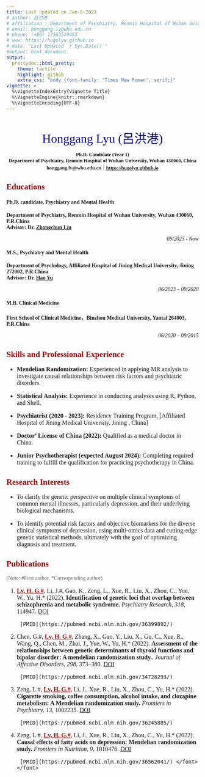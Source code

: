 ```yaml
---
title: Last updated on Jan-5-2023
# author: 吕洪港
# affiliation : Department of Psychiatry, Renmin Hospital of Wuhan University, Wuhan 430060,China
# email: honggang.lv@whu.edu.cn
# phone: (+86) 17563519453
# www: https://hugolyu.github.io
# date: "Last Updated `r Sys.Date()`"
#output: html_document
output:
  prettydoc::html_pretty:
    theme: tactile
    highlight: github
    extra_css: "body {font-family: 'Times New Roman', serif;}"
vignette: >
  %\VignetteIndexEntry{Vignette Title}
  %\VignetteEngine{knitr::rmarkdown}
  %\VignetteEncoding{UTF-8}
---
```


<font face="Times New Roman">

<br/>

<font size=6>

<center>[Honggang Lyu (呂洪港)]{style="color: navy"}</center>

</font>

<font size=2>

<center>**Ph.D. Candidate (Year 1)**</center>

<center>**Department of Psychiatry, Renmin Hospital of Wuhan University, Wuhan 430060, China**</center>

<center>**honggang.lv\@whu.edu.cn**｜[**https://hugolyu.github.io**](https://hugolyu.github.io){.uri}</center>

</font>

## [Educations]{style="color: #990000"}

#### **Ph.D. candidate, Psychiatry and Mental Health**

**Department of Psychiatry, Renmin Hospital of Wuhan University, Wuhan 430060, P.R.China\
Advisor: Dr. [Zhongchun Liu](https://www.researchgate.net/profile/Zhongchun-Liu-2)** `<p align="right"`{=html} `>`{=html}*09/2023 - Now*

</p>

#### **M.S., Psychiatry and Mental Health**

**Department of Psychology, Affiliated Hospital of Jining Medical University, Jining 272002, P.R.China\
Advisor: Dr. [Hao Yu](https://www.researchgate.net/profile/Hao-Yu-28)**`<p align="right"`{=html} `>`{=html}*06/2023 -- 09/2020*

</p>

#### **M.B. Clinical Medicine**

**First School of Clinical Medicine，Binzhou Medical University, Yantai 264003, P.R.China**`<p align="right"`{=html} `>`{=html} *06/2020 -- 09/2015*

</p>

## [Skills and Professional Experience]{style="color: #990000"}


<font size=3>


-   **Mendelian Randomization:** Experienced in applying MR analysis to investigate causal relationships between risk factors and psychiatric disorders.

-   **Statistical Analysis:** Experience in conducting analyses using R, Python, and Shell.

-   **Psychiatrist (2020 - 2023):** Residency Training Program, \[Affiliated Hospital of Jining Medical University, Jining , China\]

-   **Doctor' License of China (2022):** Qualified as a medical doctor in China.

-   **Junior Psychotherapist (expected August 2024):** Completing required training to fulfill the qualification for practicing psychotherapy in China. 

</font>


## [Research Interests]{style="color: #990000"}

<font size=3>

-   To clarify the genetic perspective on multiple clinical symptoms of common mental illnesses, particularly depression, and their underlying biological mechanisms.

-   To identify potential risk factors and objective biomarkers for the diverse clinical symptoms of depression, using multi-omics data and cutting-edge genetic statistical methods, ultimately with the goal of optimizing diagnosis and treatment.

</font>

## [Publications]{style="color: #990000"}

[(Note: #First author, \*Corresponding author)]{style="color: #666666"} <font size=3>

1.  [[**Lv, H. G.#**]{.underline}]{style="color: #990000"}, Li, J.#, Gao, K., Zeng, L., Xue, R., Liu, X., Zhou, C., Yue, W., Yu, H.\* (2022). **Identification of genetic loci that overlap between schizophrenia and metabolic syndrome.** *Psychiatry Research*, *318*, 114947. [DOI](https://doi.org/10.1016/j.psychres.2022.114947)
        
        
        
        
        
        
        
         [PMID](https://pubmed.ncbi.nlm.nih.gov/36399892/)

2.  Chen, G.#, [[**Lv, H. G.#**]{.underline}]{style="color: #990000"}, Zhang, X., Gao, Y., Liu, X., Gu, C., Xue, R., Wang, Q., Chen, M., Zhai, J., Yue, W., Yu, H.\* (2022). **Assessment of the relationships between genetic determinants of thyroid functions and bipolar disorder: A mendelian randomization study.**. *Journal of Affective Disorders*, *298*, 373--380. [DOI](https://doi.org/10.1016/j.jad.2021.10.101)
        
        
        
         [PMID](https://pubmed.ncbi.nlm.nih.gov/34728293/)

3.  Zeng, L.#, [[**Lv, H. G.#**]{.underline}]{style="color: #990000"}, Li, J., Xue, R., Liu, X., Zhou, C., Yu, H.\* (2022). **Cigarette smoking, coffee consumption, alcohol intake, and clozapine metabolism: A Mendelian randomization study.** *Frontiers in Psychiatry*, *13*, 1002235. [DOI](https://doi.org/10.3389/fpsyt.2022.1002235)
        
        
        
         [PMID](https://pubmed.ncbi.nlm.nih.gov/36245885/)

4.  Zeng, L.#, [[**Lv, H. G.#**]{.underline}]{style="color: #990000"}, Li, J., Xue, R., Liu, X., Zhou, C., Yu, H.\* (2022). **Causal effects of fatty acids on depression: Mendelian randomization study.** *Frontiers in Nutrition*, *9*, 1010476. [DOI](https://doi.org/10.3389/fnut.2022.1010476)
        
        
        
         [PMID](https://pubmed.ncbi.nlm.nih.gov/36562041/) </font> </font>
